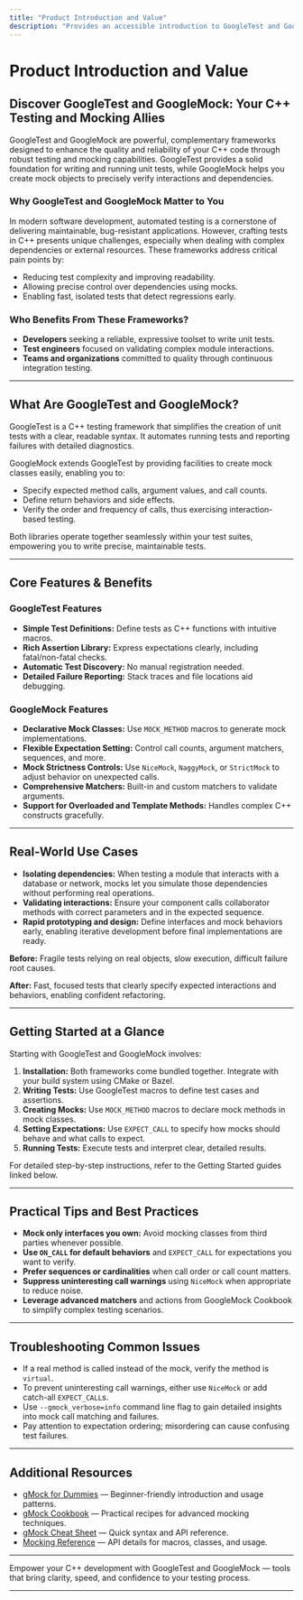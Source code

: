 ```yaml
---
title: "Product Introduction and Value"
description: "Provides an accessible introduction to GoogleTest and GoogleMock, presenting their roles as C++ testing and mocking frameworks, outlining the problems they address, and highlighting the overall value for developers and organizations."
---
```


# Product Introduction and Value

## Discover GoogleTest and GoogleMock: Your C++ Testing and Mocking Allies

GoogleTest and GoogleMock are powerful, complementary frameworks designed to enhance the quality and reliability of your C++ code through robust testing and mocking capabilities. GoogleTest provides a solid foundation for writing and running unit tests, while GoogleMock helps you create mock objects to precisely verify interactions and dependencies.

### Why GoogleTest and GoogleMock Matter to You

In modern software development, automated testing is a cornerstone of delivering maintainable, bug-resistant applications. However, crafting tests in C++ presents unique challenges, especially when dealing with complex dependencies or external resources. These frameworks address critical pain points by:

- Reducing test complexity and improving readability.
- Allowing precise control over dependencies using mocks.
- Enabling fast, isolated tests that detect regressions early.

### Who Benefits From These Frameworks?

- **Developers** seeking a reliable, expressive toolset to write unit tests.
- **Test engineers** focused on validating complex module interactions.
- **Teams and organizations** committed to quality through continuous integration testing.

---

## What Are GoogleTest and GoogleMock?

GoogleTest is a C++ testing framework that simplifies the creation of unit tests with a clear, readable syntax. It automates running tests and reporting failures with detailed diagnostics.

GoogleMock extends GoogleTest by providing facilities to create mock classes easily, enabling you to:

- Specify expected method calls, argument values, and call counts.
- Define return behaviors and side effects.
- Verify the order and frequency of calls, thus exercising interaction-based testing.

Both libraries operate together seamlessly within your test suites, empowering you to write precise, maintainable tests.

---

## Core Features & Benefits

### GoogleTest Features

- **Simple Test Definitions:** Define tests as C++ functions with intuitive macros.
- **Rich Assertion Library:** Express expectations clearly, including fatal/non-fatal checks.
- **Automatic Test Discovery:** No manual registration needed.
- **Detailed Failure Reporting:** Stack traces and file locations aid debugging.

### GoogleMock Features

- **Declarative Mock Classes:** Use `MOCK_METHOD` macros to generate mock implementations.
- **Flexible Expectation Setting:** Control call counts, argument matchers, sequences, and more.
- **Mock Strictness Controls:** Use `NiceMock`, `NaggyMock`, or `StrictMock` to adjust behavior on unexpected calls.
- **Comprehensive Matchers:** Built-in and custom matchers to validate arguments.
- **Support for Overloaded and Template Methods:** Handles complex C++ constructs gracefully.

---

## Real-World Use Cases

- **Isolating dependencies:** When testing a module that interacts with a database or network, mocks let you simulate those dependencies without performing real operations.
- **Validating interactions:** Ensure your component calls collaborator methods with correct parameters and in the expected sequence.
- **Rapid prototyping and design:** Define interfaces and mock behaviors early, enabling iterative development before final implementations are ready.

**Before:** Fragile tests relying on real objects, slow execution, difficult failure root causes.

**After:** Fast, focused tests that clearly specify expected interactions and behaviors, enabling confident refactoring.

---

## Getting Started at a Glance

Starting with GoogleTest and GoogleMock involves:

1. **Installation:** Both frameworks come bundled together. Integrate with your build system using CMake or Bazel.
2. **Writing Tests:** Use GoogleTest macros to define test cases and assertions.
3. **Creating Mocks:** Use `MOCK_METHOD` macros to declare mock methods in mock classes.
4. **Setting Expectations:** Use `EXPECT_CALL` to specify how mocks should behave and what calls to expect.
5. **Running Tests:** Execute tests and interpret clear, detailed results.

For detailed step-by-step instructions, refer to the Getting Started guides linked below.

---

## Practical Tips and Best Practices

- **Mock only interfaces you own:** Avoid mocking classes from third parties whenever possible.
- **Use `ON_CALL` for default behaviors** and `EXPECT_CALL` for expectations you want to verify.
- **Prefer sequences or cardinalities** when call order or call count matters.
- **Suppress uninteresting call warnings** using `NiceMock` when appropriate to reduce noise.
- **Leverage advanced matchers** and actions from GoogleMock Cookbook to simplify complex testing scenarios.

---

## Troubleshooting Common Issues

- If a real method is called instead of the mock, verify the method is `virtual`.
- To prevent uninteresting call warnings, either use `NiceMock` or add catch-all `EXPECT_CALL`s.
- Use `--gmock_verbose=info` command line flag to gain detailed insights into mock call matching and failures.
- Pay attention to expectation ordering; misordering can cause confusing test failures.

---

## Additional Resources

- [gMock for Dummies](gmock_for_dummies.md) — Beginner-friendly introduction and usage patterns.
- [gMock Cookbook](gmock_cook_book.md) — Practical recipes for advanced mocking techniques.
- [gMock Cheat Sheet](gmock_cheat_sheet.md) — Quick syntax and API reference.
- [Mocking Reference](reference/mocking.md) — API details for macros, classes, and usage.

---

Empower your C++ development with GoogleTest and GoogleMock — tools that bring clarity, speed, and confidence to your testing process.

---